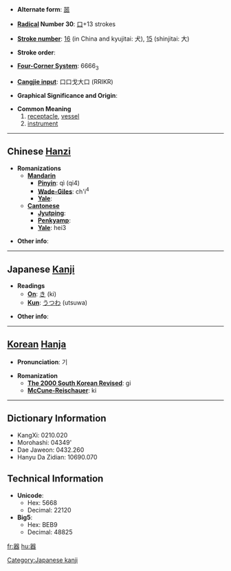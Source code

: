 * '''Alternate form''': [[噐]]

* '''[[Wiktionary:Chinese radical index| Radical]] Number 30''': [[Wiktionary:Chinese radical index 口|口]]+13 strokes

* '''[[Wiktionary:Chinese total strokes index|Stroke number]]''': [[Wiktionary:Chinese total strokes index 16|16]] (in China and kyujitai: 犬), [[Wiktionary:Chinese total strokes index 15|15]] (shinjitai: 大)

* '''Stroke order''': 

* '''[[Wiktionary:Chinese four corner index|Four-Corner System]]''': 6666<sub>3</sub>

* '''[[Wiktionary:Chinese Cangjie index|Cangjie input]]''': 口口戈大口 (RRIKR)

* '''Graphical Significance and Origin''': 

* '''Common Meaning'''
*#[[receptacle]], [[vessel]]
*# [[instrument]]

----

== Chinese [[Hanzi]] ==

* '''Romanizations'''
** '''[[Mandarin]]'''
*** '''[[Pinyin]]''': qì (qi4)
*** '''[[Wade-Giles]]''': ch'i<sup>4</sup>
*** '''[[Yale]]''': 
** '''[[Cantonese]]'''
*** '''[[Jyutping]]''':
*** '''[[Penkyamp]]''': 
*** '''[[Yale]]''': hei3

* '''Other info''': 

----

== Japanese [[Kanji]] ==

* '''Readings'''
** '''[[On]]''': [[き]] (ki)
** '''[[Kun]]''': [[うつわ]] (utsuwa)

* '''Other info''':  

----

== [[Korean]] [[Hanja]] ==

* '''Pronunciation''': 기

* '''Romanization'''
** '''[[The 2000 South Korean Revised Romanization|The 2000 South Korean Revised]]''': gi
** '''[[McCune-Reischauer]]''': ki

----

== Dictionary Information ==

* KangXi: 0210.020
* Morohashi: 04349'
* Dae Jaweon: 0432.260
* Hanyu Da Zidian: 10690.070

== Technical Information ==

* '''Unicode''':
** Hex: 5668
** Decimal: 22120
* '''Big5''':
** Hex: BEB9
** Decimal: 48825

[[Category:Japanese kanji]]

[[fr:器]]
[[hu:器]]